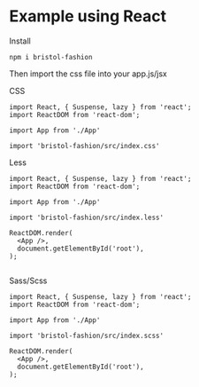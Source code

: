 
<Meta title="5. Usage/React" />

# Example using React

Install 

```
npm i bristol-fashion
```

Then import the css file into your app.js/jsx

CSS

```
import React, { Suspense, lazy } from 'react';
import ReactDOM from 'react-dom';

import App from './App'

import 'bristol-fashion/src/index.css'

```

Less

```
import React, { Suspense, lazy } from 'react';
import ReactDOM from 'react-dom';

import App from './App'

import 'bristol-fashion/src/index.less'

ReactDOM.render(
  <App />,
  document.getElementById('root'),
);


```

Sass/Scss
```
import React, { Suspense, lazy } from 'react';
import ReactDOM from 'react-dom';

import App from './App'

import 'bristol-fashion/src/index.scss'

ReactDOM.render(
  <App />,
  document.getElementById('root'),
);

```
